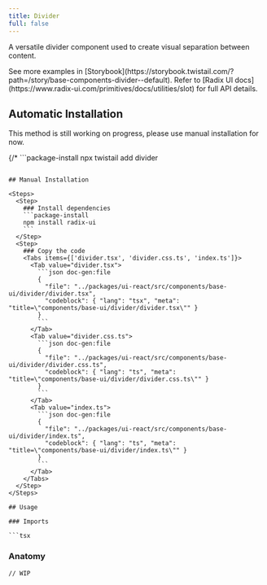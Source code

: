 ```yaml
---
title: Divider
full: false
---
```


A versatile divider component used to create visual separation between content.

<Callout type='info'>
  See more examples in [Storybook](https://storybook.twistail.com/?path=/story/base-components-divider--default).
  Refer to [Radix UI docs](https://www.radix-ui.com/primitives/docs/utilities/slot) for full API details.
</Callout>

## Automatic Installation

<Callout type='warn'>
  This method is still working on progress, please use manual installation for now.
</Callout>

{/* ```package-install
npx twistail add divider
``` */}

## Manual Installation

<Steps>
  <Step>
    ### Install dependencies
    ```package-install
    npm install radix-ui
    ```
  </Step>
  <Step>
    ### Copy the code
    <Tabs items={['divider.tsx', 'divider.css.ts', 'index.ts']}>
      <Tab value="divider.tsx">
        ```json doc-gen:file
        {
          "file": "../packages/ui-react/src/components/base-ui/divider/divider.tsx",
          "codeblock": { "lang": "tsx", "meta": "title=\"components/base-ui/divider/divider.tsx\"" }
        }
        ```
      </Tab>
      <Tab value="divider.css.ts">
        ```json doc-gen:file
        {
          "file": "../packages/ui-react/src/components/base-ui/divider/divider.css.ts",
          "codeblock": { "lang": "ts", "meta": "title=\"components/base-ui/divider/divider.css.ts\"" }
        }
        ```
      </Tab>
      <Tab value="index.ts">
        ```json doc-gen:file
        {
          "file": "../packages/ui-react/src/components/base-ui/divider/index.ts",
          "codeblock": { "lang": "ts", "meta": "title=\"components/base-ui/divider/index.ts\"" }
        }
        ```
      </Tab>
    </Tabs>
  </Step>
</Steps>

## Usage

### Imports

```tsx
```

### Anatomy

```tsx
// WIP
```
